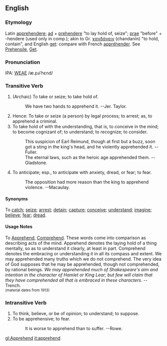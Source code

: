 ==English==
===Etymology===
Latin [[apprehendere]]; [[ad]] + [[prehendere]] "to lay hold of, seize"; [[prae]]  "before" + -hendere (used only in comp.); akin to Gr. [[χανδάνειν]] (chandanīn) "to hold, contain", and English [[get]]: compare with French [[appréhender]].  See [[Prehensile]], [[Get]].

===Pronunciation===
IPA: [[WEAE]] /æ.pɹiˈhɛnd/

===Transitive Verb===
# (Archaic) To take or seize; to take hold of.
#:    We have two hands to apprehend it. --Jer. Taylor.
# Hence: To take or seize (a person) by legal process; to arrest; as, to apprehend a criminal.
# To take hold of with the understanding, that is, to conceive in the mind; to become cognizant of; to understand; to recognize; to consider.
#:    This suspicion of Earl Reimund, though at first but a buzz, soon got a sting in the king's head, and he violently apprehended it. --Fuller.
#:    The eternal laws, such as the heroic age apprehended them. --Gladstone.
# To anticipate; esp., to anticipate with anxiety, dread, or fear; to fear.
#:    The opposition had more reason than the king to apprehend violence. --Macaulay.

====Synonyms====
To [[catch]]; [[seize]]; [[arrest]]; [[detain]]; [[capture]]; [[conceive]]; [[understand]]; [[imagine]]; [[believe]]; [[fear]]; [[dread]].

====Usage Notes====
To [[Apprehend]], [[Comprehend]]. These words come into comparison as describing acts of the mind. Apprehend denotes the laying hold of a thing mentally, so as to understand it clearly, at least in part. Comprehend denotes the embracing or understanding it in all its compass and extent. We may apprehended many truths which we do not comprehend. The very idea of God supposes that he may be apprehended, though not comprehended, by rational beings. ''We may apprehended much of Shakespeare's aim and intention in the character of Hamlet or King Lear; but few will claim that they have comprehended all that is embraced in these characters.'' --Trench.<BR><small>(material dates from 1913)</small>

<!-- material copied from Webster's Revised Unabridged Dictionary (1913) -->

===Intransitive Verb===
# To think, believe, or be of opinion; to understand; to suppose.
# To be apprehensive; to fear.
#: It is worse to apprehend than to suffer. --Rowe.

[[gl:Apprehend]]
[[it:apprehend]]
